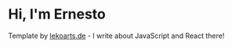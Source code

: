 # Hi, I'm Ernesto

Template by [lekoarts.de](https://www.lekoarts.de?utm_source=cara&utm_medium=Starter) - I write about JavaScript and React there!
